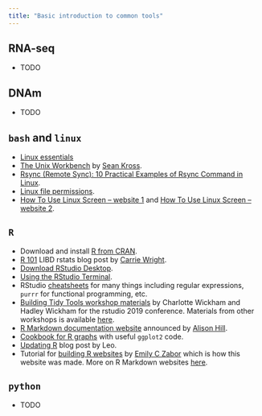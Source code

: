 ```yaml
---
title: "Basic introduction to common tools"
---
```


## RNA-seq

* TODO

## DNAm

* TODO

## `bash` and `linux`

* [Linux essentials](https://faculty.ucr.edu/~tgirke/Documents/UNIX/linux_manual.html)
* [The Unix Workbench](https://seankross.com/the-unix-workbench/) by [Sean Kross](http://seankross.com).
* [Rsync (Remote Sync): 10 Practical Examples of Rsync Command in Linux](https://www.tecmint.com/rsync-local-remote-file-synchronization-commands/).
* [Linux file permissions](http://windowsbulletin.com/filepermissions/).
* [How To Use Linux Screen -- website 1](https://linuxize.com/post/how-to-use-linux-screen/) and [How To Use Linux Screen -- website 2](https://www.rackaid.com/blog/linux-screen-tutorial-and-how-to/).

## `R`

* Download and install [R from CRAN](https://cran.r-project.org/).
* [R 101](http://research.libd.org/rstatsclub/post/r_101/#.XXfwU5NKi50) LIBD rstats blog post by [Carrie Wright](https://carriewright11.github.io/).
* [Download RStudio Desktop](https://www.rstudio.com/products/rstudio/#Desktop).
* [Using the RStudio Terminal](https://support.rstudio.com/hc/en-us/articles/115010737148-Using-the-RStudio-Terminal).
* RStudio [cheatsheets](https://www.rstudio.com/resources/cheatsheets/) for many things including regular expressions, `purrr` for functional programming, etc.
* [Building Tidy Tools workshop materials](https://rstd.io/tidytools19) by Charlotte Wickham and Hadley Wickham for the rstudio 2019 conference. Materials from other workshops is available [here](https://blog.rstudio.com/2019/02/06/rstudio-conf-2019-workshops/).
* [R Markdown documentation website](https://rmarkdown.rstudio.com/docs/) announced by [Alison Hill](https://twitter.com/apreshill/status/1171290891157307392?s=20).
* [Cookbook for R graphs](http://www.cookbook-r.com/Graphs/) with useful `ggplot2` code.
* [Updating R](http://lcolladotor.github.io/2017/05/04/updating-r/#.XXf3hZNKi50) blog post by Leo.
* Tutorial for [building R websites](http://www.emilyzabor.com/tutorials/rmarkdown_websites_tutorial.html) by [Emily C Zabor](http://www.emilyzabor.com/) which is how this website was made. More on R Markdown websites [here](https://bookdown.org/yihui/rmarkdown/rmarkdown-site.html).

## `python`

* TODO

